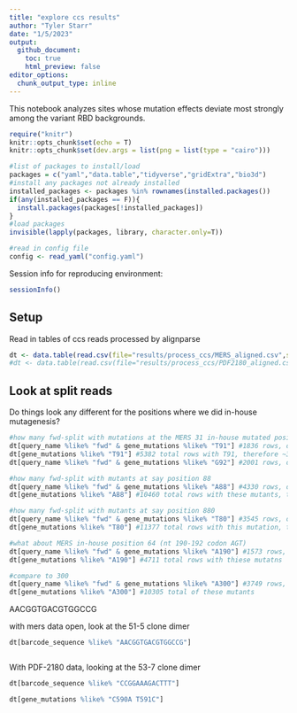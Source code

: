```yaml
---
title: "explore ccs results"
author: "Tyler Starr"
date: "1/5/2023"
output:
  github_document:
    toc: true
    html_preview: false
editor_options: 
  chunk_output_type: inline
---
```

This notebook analyzes sites whose mutation effects deviate most strongly among the variant RBD backgrounds.

```r
require("knitr")
knitr::opts_chunk$set(echo = T)
knitr::opts_chunk$set(dev.args = list(png = list(type = "cairo")))

#list of packages to install/load
packages = c("yaml","data.table","tidyverse","gridExtra","bio3d")
#install any packages not already installed
installed_packages <- packages %in% rownames(installed.packages())
if(any(installed_packages == F)){
  install.packages(packages[!installed_packages])
}
#load packages
invisible(lapply(packages, library, character.only=T))

#read in config file
config <- read_yaml("config.yaml")


```
Session info for reproducing environment:
```r
sessionInfo()
```


## Setup

Read in tables of ccs reads processed by alignparse

```r
dt <- data.table(read.csv(file="results/process_ccs/MERS_aligned.csv",stringsAsFactors=F))
#dt <- data.table(read.csv(file="results/process_ccs/PDF2180_aligned.csv",stringsAsFactors=F))
```


## Look at split reads

Do things look any different for the positions where we did in-house mutagenesis?

```r
#how many fwd-split with mutations at the MERS 31 in-house mutated position (codon TGC positions 91-93)
dt[query_name %like% "fwd" & gene_mutations %like% "T91"] #1836 rows, of the ten mutants I see, five have errant mutations (distant indels and one mut)
dt[gene_mutations %like% "T91"] #5382 total rows with T91, therefore ~34%
dt[query_name %like% "fwd" & gene_mutations %like% "G92"] #2001 rows, of the ten mutants I see, five have errant mutations (distant indels and one mut)

#how many fwd-split with mutants at say position 88
dt[query_name %like% "fwd" & gene_mutations %like% "A88"] #4330 rows, of the ten mutants I see, five have errant mutations (distant indels and one mut)
dt[gene_mutations %like% "A88"] #10460 total rows with these mutants, therefore ~41%

#how many fwd-split with mutants at say position 880
dt[query_name %like% "fwd" & gene_mutations %like% "T80"] #3545 rows, of the ten mutants I see, five have errant mutations (distant indels and one mut)
dt[gene_mutations %like% "T80"] #11377 total rows with this mutation, therefore 31%

#what about MERS in-house position 64 (nt 190-192 codon AGT)
dt[query_name %like% "fwd" & gene_mutations %like% "A190"] #1573 rows, of the ten mutants I see, 3 have errant mutations (distant indels and one mut)
dt[gene_mutations %like% "A190"] #4711 total rows with thiese mutatns

#compare to 300
dt[query_name %like% "fwd" & gene_mutations %like% "A300"] #3749 rows, of the ten mutants I see, 6 have errant mutations (distant indels and one mut)
dt[gene_mutations %like% "A300"] #10305 total of these mutants


```

AACGGTGACGTGGCCG

with mers data open, look at the 51-5 clone dimer
```r
dt[barcode_sequence %like% "AACGGTGACGTGGCCG"]



```

With PDF-2180 data, looking at the 53-7 clone dimer

```r
dt[barcode_sequence %like% "CCGGAAAGACTTT"]

dt[gene_mutations %like% "C590A T591C"]


```
